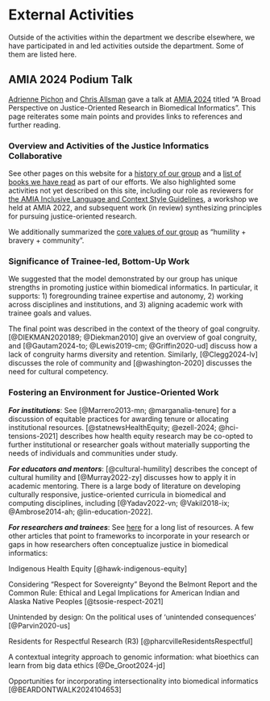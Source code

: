 

# External Activities {#external}

Outside of the activities within the department we describe elsewhere, we have participated in and led activities outside the department. Some of them are listed here.


## AMIA 2024 Podium Talk {#amia2024}

[Adrienne Pichon](https://www.linkedin.com/in/adriennepichon/) and [Chris Allsman](https://www.linkedin.com/in/christopher-allsman/) gave a talk at [AMIA 2024](https://www.amia.org/education-events/amia-2024-annual-symposium) titled "A Broad Perspective on Justice-Oriented Research in Biomedical Informatics". This page reiterates some main points and provides links to references and further reading.

### Overview and Activities of the Justice Informatics Collaborative

See other pages on this website for a [history of our group](#about) and a [list of books we have read](#resources) as part of our efforts. We also highlighted some activities not yet described on this site, including our role as reviewers for [the AMIA Inclusive Language and Context Style Guidelines](https://amia.org/about-amia/diversity-equity-and-inclusion/amia-inclusive-language-and-context-style-guidelines), a workshop we held at AMIA 2022, and subsequent work (in review) synthesizing principles for pursuing justice-oriented research.

We additionally summarized the [core values of our group](#mission-goals) as "humility + bravery + community".

### Significance of Trainee-led, Bottom-Up Work

We suggested that the model demonstrated by our group has unique strengths in promoting justice within biomedical informatics. In particular, it supports: 1) foregrounding trainee expertise and  autonomy, 2) working across disciplines and institutions, and 3) aligning academic work with trainee goals and values.

The final point was described in the context of the theory of goal congruity. [@DIEKMAN2020189; @Diekman2010] give an overview of goal congruity, and [@Gautam2024-to; @Lewis2019-cm; @Griffin2020-ud] discuss how a lack of congruity harms diversity and retention. Similarly, [@Clegg2024-lv] discusses the role of community and [@washington-2020] discusses the need for cultural competency.

### Fostering an Environment for Justice-Oriented Work

***For institutions***: See [@Marrero2013-mn; @marganalia-tenure] for a discussion of equitable practices for awarding tenure or allocating institutional resources. [@statnewsHealthEquity; @ezell-2024; @hci-tensions-2021] describes how health equity research may be co-opted to further institutional or researcher goals without materially supporting the needs of individuals and communities under study.

***For educators and mentors***: [@cultural-humility] describes the concept of cultural humility and [@Murray2022-zy] discusses how to apply it in academic mentoring. There is a large body of literature on developing culturally responsive, justice-oriented curricula in biomedical and computing disciplines, including [@Yadav2022-vn; @Vakil2018-ix; @Ambrose2014-ah; @lin-education-2022].

***For researchers and trainees***: See [here](#resources) for a long list of resources. A few other articles that point to frameworks to incorporate in your research or gaps in how researchers often conceptualize justice in biomedical informatics:

Indigenous Health Equity [@hawk-indigenous-equity]

Considering “Respect for Sovereignty” Beyond the Belmont Report and the Common Rule: Ethical and Legal Implications for American Indian and Alaska Native Peoples [@tsosie-respect-2021]

Unintended by design: On the political uses of 'unintended consequences' [@Parvin2020-us]

Residents for Respectful Research (R3) [@pharcvilleResidentsRespectful]

A contextual integrity approach to genomic information: what bioethics can learn from big data ethics [@De_Groot2024-jd]

Opportunities for incorporating intersectionality into biomedical informatics [@BEARDONTWALK2024104653]
